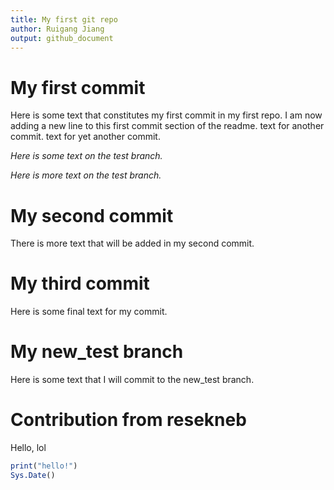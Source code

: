 ```yaml
---
title: My first git repo
author: Ruigang Jiang
output: github_document
---
```


# My first commit

Here is some text that constitutes my first commit in my first repo.
I am now adding a new line to this first commit section of the readme.
text for another commit.
text for yet another commit.

_Here is some text on the test branch._

_Here is more text on the test branch._

# My second commit

There is more text that will be added in my second commit.

# My third commit

Here is some final text for my commit.

# My new_test branch

Here is some text that I will commit to the new_test branch.

# Contribution from resekneb

Hello, lol

```r
print("hello!")
Sys.Date()
```




